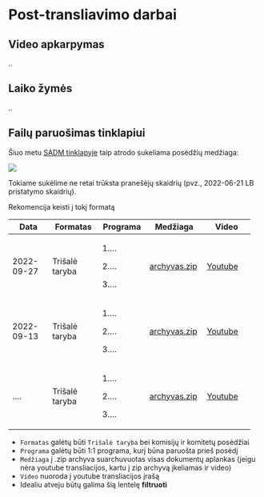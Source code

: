 
# Post-transliavimo darbai

## Video apkarpymas

..

## Laiko žymės

..

## Failų paruošimas tinklapiui

Šiuo metu [SADM tinklapyje](https://socmin.lrv.lt/lt/administracine-informacija/tarybos-ir-komisijos/lr-trisale-taryba/trisales-tarybos-posedziai) taip atrodo sukeliama posėdžių medžiaga:

![](figures/4_post/sadm.png) 

Tokiame sukėlime ne retai trūksta pranešėjų skaidrių (pvz., 2022-06-21 LB pristatymo skaidrių). 

Rekomencija keisti į tokį formatą

+-------------+----------------+-------------+------------------+---------------+
| Data        | Formatas       | Programa    | Medžiaga         | Video         |
+=============+================+=============+==================+===============+
| 2022-09-27  | Trišalė taryba | 1....       | [archyvas.zip]() | [Youtube]()   |
|             |                |             |                  |               |
|             |                | 2....       |                  |               |
|             |                |             |                  |               |
|             |                | 3....       |                  |               |
+-------------+----------------+-------------+------------------+---------------+
| 2022-09-13  | Trišalė taryba | 1....       | [archyvas.zip]() | [Youtube]()   |
|             |                |             |                  |               |
|             |                | 2....       |                  |               |
|             |                |             |                  |               |
|             |                | 3....       |                  |               |
+-------------+----------------+-------------+------------------+---------------+
| ....        | Trišalė taryba | 1....       | [archyvas.zip]() | [Youtube]()   |
|             |                |             |                  |               |
|             |                | 2....       |                  |               |
|             |                |             |                  |               |
|             |                | 3....       |                  |               |
+-------------+----------------+-------------+------------------+---------------+

- `Formatas` galėtų būti `Trišalė taryba` bei komisijų ir komitetų posėdžiai
- `Programa` galėtų būti 1:1 programa, kurį būna paruošta prieš posėdį
- `Medžiaga` į .zip archyva suarchuvuotas visas dokumentų aplankas (jeigu nėra youtube transliacijos, kartu į zip archyvą įkeliamas ir video)
- `Video` nuoroda į youtube transliacijos įrašą
- Idealiu atveju būtų galima šią lentelę **filtruoti**
